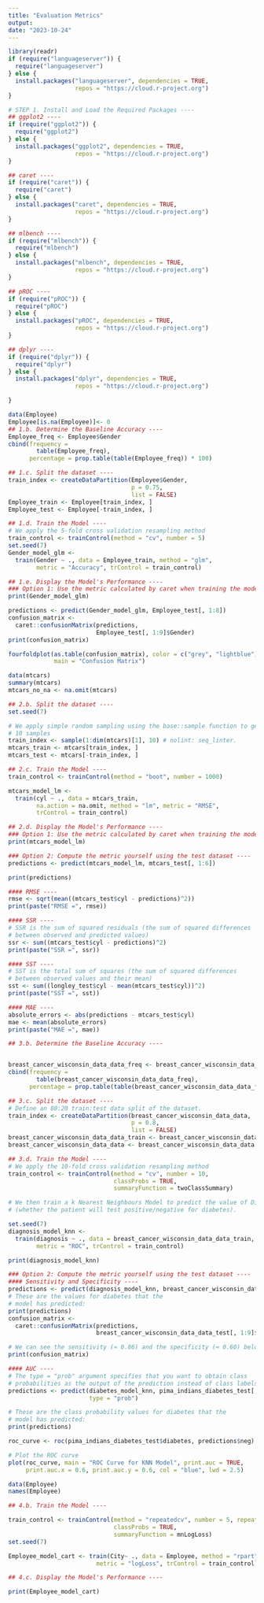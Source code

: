```yaml
---
title: "Evaluation Metrics"
output: 
date: "2023-10-24"
---
```





```r
library(readr)
if (require("languageserver")) {
  require("languageserver")
} else {
  install.packages("languageserver", dependencies = TRUE,
                   repos = "https://cloud.r-project.org")
}

# STEP 1. Install and Load the Required Packages ----
## ggplot2 ----
if (require("ggplot2")) {
  require("ggplot2")
} else {
  install.packages("ggplot2", dependencies = TRUE,
                   repos = "https://cloud.r-project.org")
}

## caret ----
if (require("caret")) {
  require("caret")
} else {
  install.packages("caret", dependencies = TRUE,
                   repos = "https://cloud.r-project.org")
}

## mlbench ----
if (require("mlbench")) {
  require("mlbench")
} else {
  install.packages("mlbench", dependencies = TRUE,
                   repos = "https://cloud.r-project.org")
}

## pROC ----
if (require("pROC")) {
  require("pROC")
} else {
  install.packages("pROC", dependencies = TRUE,
                   repos = "https://cloud.r-project.org")
}

## dplyr ----
if (require("dplyr")) {
  require("dplyr")
} else {
  install.packages("dplyr", dependencies = TRUE,
                   repos = "https://cloud.r-project.org")

}
```

```r
data(Employee)
Employee[is.na(Employee)]<- 0
## 1.b. Determine the Baseline Accuracy ----
Employee_freq <- Employee$Gender
cbind(frequency =
        table(Employee_freq),
      percentage = prop.table(table(Employee_freq)) * 100)

## 1.c. Split the dataset ----
train_index <- createDataPartition(Employee$Gender,
                                   p = 0.75,
                                   list = FALSE)
Employee_train <- Employee[train_index, ]
Employee_test <- Employee[-train_index, ]

## 1.d. Train the Model ----
# We apply the 5-fold cross validation resampling method
train_control <- trainControl(method = "cv", number = 5)
set.seed(7)
Gender_model_glm <-
  train(Gender ~ ., data = Employee_train, method = "glm",
        metric = "Accuracy", trControl = train_control)

## 1.e. Display the Model's Performance ----
### Option 1: Use the metric calculated by caret when training the model ----
print(Gender_model_glm)

predictions <- predict(Gender_model_glm, Employee_test[, 1:8])
confusion_matrix <-
  caret::confusionMatrix(predictions,
                         Employee_test[, 1:9]$Gender)
print(confusion_matrix)

fourfoldplot(as.table(confusion_matrix), color = c("grey", "lightblue"),
             main = "Confusion Matrix")

```


```r
data(mtcars)
summary(mtcars)
mtcars_no_na <- na.omit(mtcars)

## 2.b. Split the dataset ----
set.seed(7)

# We apply simple random sampling using the base::sample function to get
# 10 samples
train_index <- sample(1:dim(mtcars)[1], 10) # nolint: seq_linter.
mtcars_train <- mtcars[train_index, ]
mtcars_test <- mtcars[-train_index, ]

## 2.c. Train the Model ----
train_control <- trainControl(method = "boot", number = 1000)

mtcars_model_lm <-
  train(cyl ~ ., data = mtcars_train,
        na.action = na.omit, method = "lm", metric = "RMSE",
        trControl = train_control)

## 2.d. Display the Model's Performance ----
### Option 1: Use the metric calculated by caret when training the model ----
print(mtcars_model_lm)

### Option 2: Compute the metric yourself using the test dataset ----
predictions <- predict(mtcars_model_lm, mtcars_test[, 1:6])

print(predictions)

#### RMSE ----
rmse <- sqrt(mean((mtcars_test$cyl - predictions)^2))
print(paste("RMSE =", rmse))

#### SSR ----
# SSR is the sum of squared residuals (the sum of squared differences
# between observed and predicted values)
ssr <- sum((mtcars_test$cyl - predictions)^2)
print(paste("SSR =", ssr))

#### SST ----
# SST is the total sum of squares (the sum of squared differences
# between observed values and their mean)
sst <- sum((longley_test$cyl - mean(mtcars_test$cyl))^2)
print(paste("SST =", sst))

#### MAE ----
absolute_errors <- abs(predictions - mtcars_test$cyl)
mae <- mean(absolute_errors)
print(paste("MAE =", mae))

```


```r
## 3.b. Determine the Baseline Accuracy ----


breast_cancer_wisconsin_data_data_freq <- breast_cancer_wisconsin_data_data$diagnosis
cbind(frequency =
        table(breast_cancer_wisconsin_data_data_freq),
      percentage = prop.table(table(breast_cancer_wisconsin_data_data_freq)) * 100)

## 3.c. Split the dataset ----
# Define an 80:20 train:test data split of the dataset.
train_index <- createDataPartition(breast_cancer_wisconsin_data_data,
                                   p = 0.8,
                                   list = FALSE)
breast_cancer_wisconsin_data_data_train <- breast_cancer_wisconsin_data_data[train_index, ]
breast_cancer_wisconsin_data_data <- breast_cancer_wisconsin_data_data[-train_index, ]

## 3.d. Train the Model ----
# We apply the 10-fold cross validation resampling method
train_control <- trainControl(method = "cv", number = 10,
                              classProbs = TRUE,
                              summaryFunction = twoClassSummary)

# We then train a k Nearest Neighbours Model to predict the value of Diabetes
# (whether the patient will test positive/negative for diabetes).

set.seed(7)
diagnosis_model_knn <-
  train(diagnosis ~ ., data = breast_cancer_wisconsin_data_data_train, method = "knn",
        metric = "ROC", trControl = train_control)

print(diagnosis_model_knn)

### Option 2: Compute the metric yourself using the test dataset ----
#### Sensitivity and Specificity ----
predictions <- predict(diagnosis_model_knn, breast_cancer_wisconsin_data_data_test[, 1:8])
# These are the values for diabetes that the
# model has predicted:
print(predictions)
confusion_matrix <-
  caret::confusionMatrix(predictions,
                         breast_cancer_wisconsin_data_data_test[, 1:9]$diagnosis)

# We can see the sensitivity (≈ 0.86) and the specificity (≈ 0.60) below:
print(confusion_matrix)

#### AUC ----
# The type = "prob" argument specifies that you want to obtain class
# probabilities as the output of the prediction instead of class labels.
predictions <- predict(diabetes_model_knn, pima_indians_diabetes_test[, 1:8],
                       type = "prob")

# These are the class probability values for diabetes that the
# model has predicted:
print(predictions)

roc_curve <- roc(pima_indians_diabetes_test$diabetes, predictions$neg)

# Plot the ROC curve
plot(roc_curve, main = "ROC Curve for KNN Model", print.auc = TRUE,
     print.auc.x = 0.6, print.auc.y = 0.6, col = "blue", lwd = 2.5)

```

```r
data(Employee)
names(Employee)

## 4.b. Train the Model ----

train_control <- trainControl(method = "repeatedcv", number = 5, repeats = 3,
                              classProbs = TRUE,
                              summaryFunction = mnLogLoss)
set.seed(7)

Employee_model_cart <- train(City~ ., data = Employee, method = "rpart",
                         metric = "logLoss", trControl = train_control)

## 4.c. Display the Model's Performance ----

print(Employee_model_cart)
```

